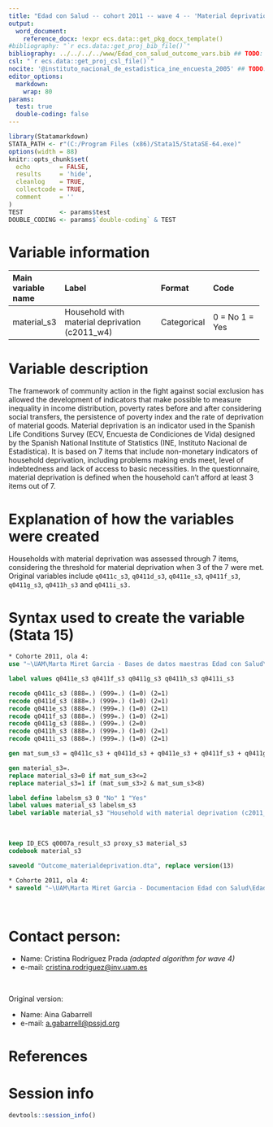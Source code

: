 ```yaml
---
title: "Edad con Salud -- cohort 2011 -- wave 4 -- 'Material deprivation'" ## TODO: Añadir "cohort", "assessment" y "variable name(s)/domain"
output:
  word_document:
    reference_docx: !expr ecs.data::get_pkg_docx_template()
#bibliography: "`r ecs.data::get_proj_bib_file()`"
bibliography: ../../../../www/Edad_con_salud_outcome_vars.bib ## TODO: Descomentar esta línea SI se utiliza el gestor bibliográfico, en otro caso BORRAR esta línea
csl: "`r ecs.data::get_proj_csl_file()`"
nocite: '@instituto_nacional_de_estadistica_ine_encuesta_2005' ## TODO: Descomentar y añadir cita(s) o borrar campo
editor_options: 
  markdown:
    wrap: 80
params:
  test: true
  double-coding: false
---
```



```r
library(Statamarkdown)
STATA_PATH <- r"(C:/Program Files (x86)/Stata15/StataSE-64.exe)"
options(width = 88) 
knitr::opts_chunk$set( 
  echo        = FALSE, 
  results     = 'hide',
  cleanlog    = TRUE,  
  collectcode = TRUE,  
  comment     = ''     
)
TEST          <- params$test
DOUBLE_CODING <- params$`double-coding` & TEST
```

# Variable information
+--------------------+------------------------------------------+------------+----------------------+
| Main variable name | Label                                    | Format     | Code                 |
+:===================+:=========================================+:===========+:=====================+
| material_s3        | Household with material deprivation      | Categorical| 0 = No               |
|                    | (c2011_w4)                               |            | 1 = Yes              |
+--------------------+------------------------------------------+------------+----------------------+

# Variable description

The framework of community action in the fight against social exclusion has 
allowed the development of indicators that make possible to measure inequality 
in income distribution, poverty rates before and after considering social 
transfers, the persistence of poverty index and the rate of deprivation of
material goods. Material deprivation is an indicator used in the Spanish Life 
Conditions Survey (ECV, Encuesta de Condiciones de Vida) designed by the Spanish
National Institute of Statistics (INE, Instituto Nacional de Estadística). It is
based on 7 items that include non-monetary indicators of household deprivation, 
including problems making ends meet, level of indebtedness and lack of access to
basic necessities. In the questionnaire, material deprivation is defined when 
the household can’t afford at least 3 items out of 7.

# Explanation of how the variables were created
Households with material deprivation was assessed through 7 items, 
considering the threshold for material deprivation when 3 of the 7 were met.
Original variables include `q0411c_s3`, `q0411d_s3`, `q0411e_s3`, `q0411f_s3`,
`q0411g_s3`, `q0411h_s3` and `q0411i_s3.` 

# Syntax used to create the variable (Stata 15)

```stata
* Cohorte 2011, ola 4:
use "~\UAM\Marta Miret Garcia - Bases de datos maestras Edad con Salud\Ola_4\Cohorte 2011\rawdata_c2011w4.dta"
```

```stata
label values q0411e_s3 q0411f_s3 q0411g_s3 q0411h_s3 q0411i_s3

recode q0411c_s3 (888=.) (999=.) (1=0) (2=1)
recode q0411d_s3 (888=.) (999=.) (1=0) (2=1)
recode q0411e_s3 (888=.) (999=.) (1=0) (2=1)
recode q0411f_s3 (888=.) (999=.) (1=0) (2=1)
recode q0411g_s3 (888=.) (999=.) (2=0)
recode q0411h_s3 (888=.) (999=.) (1=0) (2=1)
recode q0411i_s3 (888=.) (999=.) (1=0) (2=1)

gen mat_sum_s3 = q0411c_s3 + q0411d_s3 + q0411e_s3 + q0411f_s3 + q0411g_s3 + q0411h_s3 + q0411i_s3

gen material_s3=.
replace material_s3=0 if mat_sum_s3<=2
replace material_s3=1 if (mat_sum_s3>2 & mat_sum_s3<8)

label define labelsm_s3 0 "No" 1 "Yes"
label values material_s3 labelsm_s3
label variable material_s3 "Household with material deprivation (c2011_w4)"

```

<br> 

```stata
keep ID_ECS q0007a_result_s3 proxy_s3 material_s3
codebook material_s3
```

```stata
saveold "Outcome_materialdeprivation.dta", replace version(13)
```


```stata
* Cohorte 2011, ola 4:
* saveold "~\UAM\Marta Miret Garcia - Documentacion Edad con Salud\Edad con salud - Ola 4\Outcomes\Cohorte 2011\Outcome datasets\Outcome_materialdeprivation.dta", replace version(13)
```

<br>

# Contact person:

-   Name: Cristina Rodríguez Prada _(adapted algorithm for wave 4)_
-   e-mail:
    [cristina.rodriguez@inv.uam.es](cristina.rodriguez@inv.uam.es){.email}

<br>

<!--# TODO: Completar / eliminar "original version" según corresponda -->

Original version:

-   Name: Aina Gabarrell
-   e-mail:
    [a.gabarrell@pssjd.org ](mailto:a.gabarrell@pssjd.org ){.email}

# References
::: {#refs}
:::

\newpage

# Session info

```r
devtools::session_info()
```
